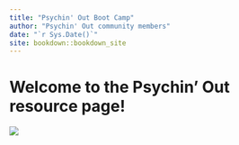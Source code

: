 ```yaml
--- 
title: "Psychin' Out Boot Camp"
author: "Psychin' Out community members"
date: "`r Sys.Date()`"
site: bookdown::bookdown_site
---
```


# Welcome to the Psychin' Out resource page!

[![](psychin_out_color_black.jpeg)](https://kiante-fernandez.github.io/PsychinOut_BootCamp/)
